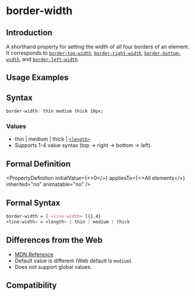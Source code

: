 # border-width

## Introduction

A shorthand property for setting the width of all four borders of an element. It corresponds to [`border-top-width`](./border-top-width.mdx), [`border-right-width`](./border-right-width.mdx), [`border-bottom-width`](./border-bottom-width.mdx), and [`border-left-width`](./border-left-width.mdx).

## Usage Examples


<Go
  example="css-api"
  defaultFile="src/border-width/App.tsx"
  img="/assets/doc/css/border-width.jpg"
  defaultEntryFile="dist/border-width.lynx.bundle"
  entry="src/border-width"
/>

## Syntax

```css
border-width: thin medium thick 10px;
```

### Values

- thin | medium | thick | [`<length>`](/api/css/data-type/length.html)
- Supports 1-4 value syntax (top → right → bottom → left).

## Formal Definition


<PropertyDefinition
  initialValue={<>0</>}
  appliesTo={<>All elements</>}
  inherited="no"
  animatable="no"
/>

## Formal Syntax

```css
border-width = [ <line-width> ]{1,4}
<line-width> = <length> | thin | medium | thick
```

## Differences from the Web

- [MDN Reference](https://developer.mozilla.org/en-US/docs/Web/CSS/border-width)
- Default value is different (Web default is `medium`).
- Does not support global values.

## Compatibility


<LegacyCompatTable metadata="css/properties/border-width" />
